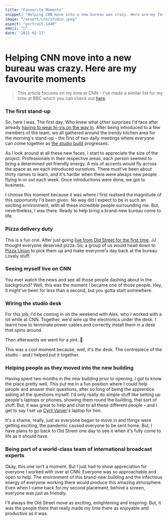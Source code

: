 ```yaml
---
title: "Favourite Moments"
snippet: "Helping CNN move into a new bureau was crazy. Here are my favourite moments"
image: "/assets/cnn/studio.jpeg"
aspect: "portrait-1440"
emoji: "🤩"
date: "2021-02-17"
---
```


# Helping CNN move into a new bureau was crazy. Here are my favourite moments

> This article focuses on my time at CNN - I've made a similar list for my time at BBC which you can check out [here](/bbc/best-bits-so-far).

### The first stand-up

<Picture
	pic="/assets/cnn/meeting.jpg"
	caption="Later on, the stand-ups would move into this posh viewing room."
	alt="Team meeting"
/>

So, here I was. The first day. Who knew what other surprises I'd face after already [having to wear hi-vis on the way in](/cnn/a-new-home). After being introduced to a few members of the team, we all gathered around the trendy kitchen area for the morning's stand-up - the first of two daily meetings where everyone can come together as [the studio build](/cnn/a-new-home) progresses.

As I look around at all these new faces, I start to appreciate the size of the project. Professionals in their respective areas, each person seemed to bring a determined yet friendly energy. A mix of accents would fly across the space as we each introduced ourselves. There must've been about thirty names to learn, and it's harder when there were always new people flying in or out each week. Once introductions were done, we got to business.

I choose this moment because it was where I first realised the magnitude of this opportunity I'd been given. No way did I expect to be in such an exciting environment, with all these incredible people surrounding me. But, nevertheless, I was there. Ready to help bring a brand-new bureau come to life.

### Pizza delivery duty

<Picture pic="/assets/cnn/pizza.jpg" caption="" alt="Trendy pizza place" />

This is a fun one. After just going [live from Old Street for the first time](https://twitter.com/MaxFosterCNN/status/1231984848790859776), JJ thought everyone deserved pizza. So, a group of us would head down to [Pizza Union](https://www.pizzaunion.com/) to pick them up and make everyone's day back at the bureau. Lovely stuff.

### Seeing myself live on CNN

<Picture pic="/assets/cnn/me-on-cnn.gif" caption="" alt="Me on CNN" />

You ever watch the news and see all those people dashing about in the background? Well, this was the moment I became one of those people. Hey, it might've been for less than a second, but you gotta start somewhere.

### Wiring the studio desk

<Picture pic="/assets/cnn/spin.gif" caption="" alt="Spinning studio desk" />

For this job, I'd be coming in on the weekend with Alex, who I worked with a lot while at CNN. Together, we'd wire up the electronics under the desk. I learnt how to terminate power cables and correctly install them in a desk that <StandoutText>spins around.</StandoutText>

Then afterwards we went for a pint. <span className="text-white">🍻</span>

This was a cool moment because, well, it's _the_ desk. The centrepiece of the studio - and I helped put it together.

### Helping people as they moved into the new building

<Picture
	pic="/assets/cnn/tee.gif"
	caption=""
	alt="WarnerMedia onboarding team t-shirt"
/>

Having spent two months in the new building prior to opening, I got to know the place pretty well. This put me in a fun position where I could help people and answer their questions, after so long of being the apprentice asking all the questions myself. I'd only really do simple stuff like setting up people's laptops or phones, showing them round the building, that sort of stuff. But, it was great to help and chat to all these different people - and I get to say I set up [Cyril Vanier](https://twitter.com/oliverdarcy/status/1336329689095290881)'s laptop for him.

It's a shame, really, just as everyone began to move in and things were getting exciting, the pandemic caused everyone to be sent home. But, I have plans to go back to Old Street one day to see it when it's fully come to life as it should have.

### Being part of a world-class team of international broadcast experts

<Picture
	pic="/assets/cnn/group.jpeg"
	caption=""
	alt="Group picture in the studio"
/>

Okay, this one isn't a moment. But I just had to show appreciation for everyone I worked with over at CNN. Everyone was so approachable and open to help. The environment of this brand-new building and the infectious energy of everyone working there would produce this amazing atmosphere. Even when I came back for my second placement, behind a screen, everyone was just as friendly.

I'll always the Old Street move as exciting, enlightening and inspiring. But, it was the people there that really made my time there as enjoyable and productive as it was.
